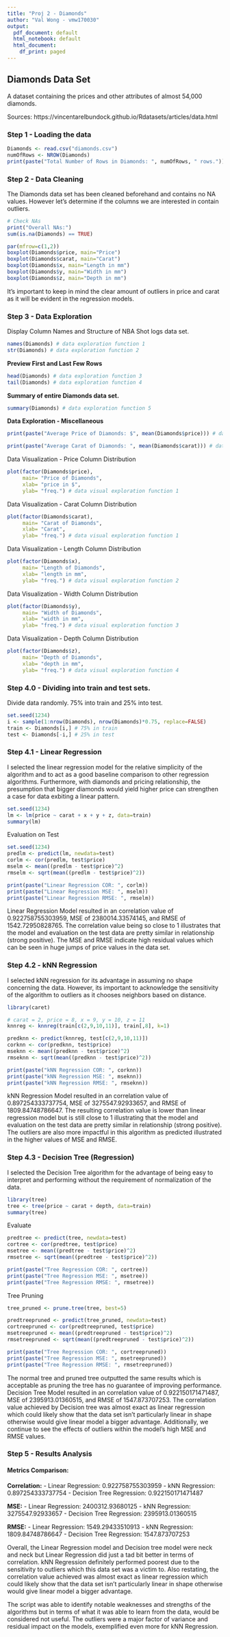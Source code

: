 ---
title: "Proj 2 - Diamonds"
author: "Val Wong - vmw170030"
output:
  pdf_document: default
  html_notebook: default
  html_document:
    df_print: paged
---
## Diamonds Data Set
A dataset containing the prices and other attributes of almost 54,000 diamonds.

Sources: https://vincentarelbundock.github.io/Rdatasets/articles/data.html

### Step 1 - Loading the data
```{r}
Diamonds <- read.csv("diamonds.csv")
numOfRows <- NROW(Diamonds) 
print(paste("Total Number of Rows in Diamonds: ", numOfRows, " rows."))
```

### Step 2 - Data Cleaning
The Diamonds data set has been cleaned beforehand and contains no NA values. However let's determine if the columns we are interested in contain outliers.
```{r}
# Check NAs
print("Overall NAs:")
sum(is.na(Diamonds) == TRUE)

par(mfrow=c(1,2))
boxplot(Diamonds$price, main="Price")
boxplot(Diamonds$carat, main="Carat")
boxplot(Diamonds$x, main="Length in mm")
boxplot(Diamonds$y, main="Width in mm")
boxplot(Diamonds$z, main="Depth in mm")
```
 It's important to keep in mind the clear amount of outliers in price and carat as it will be evident in the regression models. 

### Step 3 - Data Exploration
Display Column Names and Structure of NBA Shot logs data set.
```{r}
names(Diamonds) # data exploration function 1
str(Diamonds) # data exploration function 2
```

**Preview First and Last Few Rows**
```{r}
head(Diamonds) # data exploration function 3
tail(Diamonds) # data exploration function 4
```

**Summary of entire Diamonds data set.**
```{r}
summary(Diamonds) # data exploration function 5
```

**Data Exploration - Miscellaneous**
```{r}
print(paste("Average Price of Diamonds: $", mean(Diamonds$price))) # data exploration function 6

print(paste("Average Carat of Diamonds: ", mean(Diamonds$carat))) # data exploration function 7
```

Data Visualization - Price Column Distribution
```{r}
plot(factor(Diamonds$price),
     main= "Price of Diamonds",
     xlab= "price in $",
     ylab= "freq.") # data visual exploration function 1
```

Data Visualization - Carat Column Distribution
```{r}
plot(factor(Diamonds$carat),
     main= "Carat of Diamonds",
     xlab= "Carat",
     ylab= "freq.") # data visual exploration function 1
```

Data Visualization - Length Column Distribution
```{r}
plot(factor(Diamonds$x),
     main= "Length of Diamonds",
     xlab= "length in mm",
     ylab= "freq.") # data visual exploration function 2
```

Data Visualization - Width Column Distribution
```{r}
plot(factor(Diamonds$y),
     main= "Width of Diamonds",
     xlab= "width in mm",
     ylab= "freq.") # data visual exploration function 3
```

Data Visualization - Depth Column Distribution
```{r}
plot(factor(Diamonds$z),
     main= "Depth of Diamonds",
     xlab= "depth in mm",
     ylab= "freq.") # data visual exploration function 4
```

### Step 4.0 - Dividing into train and test sets.
Divide data randomly. 75% into train and  25% into test.
```{r}
set.seed(1234)
i <- sample(1:nrow(Diamonds), nrow(Diamonds)*0.75, replace=FALSE)
train <- Diamonds[i,] # 75% in train
test <- Diamonds[-i,] # 25% in test
```

### Step 4.1 - Linear Regression
I selected the linear regression model for the relative simplicity of the algorithm and to act as a good baseline comparison to other regression algorithms. Furthermore, with diamonds and pricing relationship, the presumption that bigger diamonds would yield higher price can strengthen a case for data exbiting a linear pattern.
```{r}
set.seed(1234)
lm <- lm(price ~ carat + x + y + z, data=train)
summary(lm)
```

Evaluation on Test
```{r}
set.seed(1234)
predlm <- predict(lm, newdata=test)
corlm <- cor(predlm, test$price)
mselm <- mean((predlm - test$price)^2)
rmselm <- sqrt(mean((predlm - test$price)^2))

print(paste("Linear Regression COR: ", corlm))
print(paste("Linear Regression MSE: ", mselm))
print(paste("Linear Regression RMSE: ", rmselm))
```

Linear Regression Model resulted in an correlation value of 0.922758755303959, MSE of 2380014.33574145, and RMSE of 1542.72950828765. The correlation value being so close to 1 illustrates that the model and evaluation on the test data are pretty similar in relationship (strong positive). The MSE and RMSE indicate high residual values which can be seen in huge jumps of price values in the data set.

### Step 4.2 - kNN Regression
I selected kNN regression for its advantage in assuming no shape concerning the data. However, its important to acknowledge the sensitivity of the algorithm to outliers as it chooses neighbors based on distance. 
```{r}
library(caret)

# carat = 2, price = 8, x = 9, y = 10, z = 11
knnreg <- knnreg(train[c(2,9,10,11)], train[,8], k=1)

predknn <- predict(knnreg, test[c(2,9,10,11)])
corknn <- cor(predknn, test$price)
mseknn <- mean((predknn - test$price)^2)
rmseknn <- sqrt(mean((predknn - test$price)^2))

print(paste("kNN Regression COR: ", corknn))
print(paste("kNN Regression MSE: ", mseknn))
print(paste("kNN Regression RMSE: ", rmseknn))
```

kNN Regression Model resulted in an correlation value of 0.897254333737754, MSE of 3275547.92933657, and RMSE of 1809.84748786647. The resulting correlation value is lower than linear regression model but is still close to 1 illustrating that the model and evaluation on the test data are pretty similar in relationship (strong positive). The outliers are also more impactful in this algorithm as predicted illustrated in the higher values of MSE and RMSE.

### Step 4.3 - Decision Tree (Regression)
I selected the Decision Tree algorithm for the advantage of being easy to interpret and performing without the requirement of normalization of the data. 
```{r}
library(tree)
tree <- tree(price ~ carat + depth, data=train)
summary(tree)
```

Evaluate
```{r}
predtree <- predict(tree, newdata=test)
cortree <- cor(predtree, test$price)
msetree <- mean((predtree - test$price)^2)
rmsetree <- sqrt(mean((predtree - test$price)^2))

print(paste("Tree Regression COR: ", cortree))
print(paste("Tree Regression MSE: ", msetree))
print(paste("Tree Regression RMSE: ", rmsetree))
```

Tree Pruning
```{r}
tree_pruned <- prune.tree(tree, best=5)

predtreepruned <- predict(tree_pruned, newdata=test)
cortreepruned <- cor(predtreepruned, test$price)
msetreepruned <- mean((predtreepruned - test$price)^2)
rmsetreepruned <- sqrt(mean((predtreepruned - test$price)^2))

print(paste("Tree Regression COR: ", cortreepruned))
print(paste("Tree Regression MSE: ", msetreepruned))
print(paste("Tree Regression RMSE: ", rmsetreepruned))
```

The normal tree and pruned tree outputted the same results which is acceptable as pruning the tree has no guarantee of improving performance. Decision Tree Model resulted in an correlation value of 0.922150171471487, MSE of 2395913.01360515, and RMSE of 1547.873707253. The correlation value achieved by Decision tree was almost exact as linear regression which could likely show that the data set isn't particularly linear in shape otherwise would give linear model a bigger advantage. Additionally, we continue to see the effects of outliers within the model's high MSE and RMSE values.

### Step 5 - Results Analysis
#### Metrics Comparison:
**Correlation:**
- Linear Regression: 0.922758755303959
- kNN Regression: 0.897254333737754
- Decision Tree Regression: 0.922150171471487

**MSE:**
- Linear Regression: 2400312.93680125
- kNN Regression: 3275547.92933657
- Decision Tree Regression: 2395913.01360515

**RMSE:**
- Linear Regression: 1549.29433510913
- kNN Regression: 1809.84748786647
- Decision Tree Regression: 1547.873707253

Overall, the Linear Regression model and Decision tree model were neck and neck but Linear Regression did just a tad bit better in terms of correlation. kNN Regression definitely performed poorest due to the sensitivity to outliers which this data set was a victim to. Also restating, the correlation value achieved was almost exact as linear regression which could likely show that the data set isn't particularly linear in shape otherwise would give linear model a bigger advantage. 

The script was able to identify notable weaknesses and strengths of the algorithms but in terms of what it was able to learn from the data, would be considered not useful. The outliers were a major factor of variance and residual impact on the models, exemplified even more for kNN Regression. 

